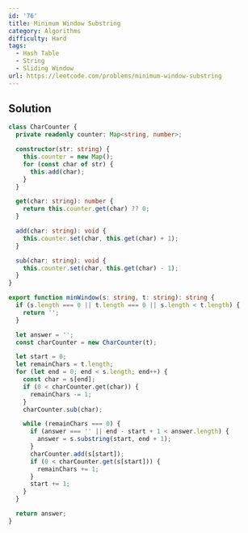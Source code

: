 ```yaml
---
id: '76'
title: Minimum Window Substring
category: Algorithms
difficulty: Hard
tags:
  - Hash Table
  - String
  - Sliding Window
url: https://leetcode.com/problems/minimum-window-substring
---
```


## Solution

```typescript showLineNumbers
class CharCounter {
  private readonly counter: Map<string, number>;

  constructor(str: string) {
    this.counter = new Map();
    for (const char of str) {
      this.add(char);
    }
  }

  get(char: string): number {
    return this.counter.get(char) ?? 0;
  }

  add(char: string): void {
    this.counter.set(char, this.get(char) + 1);
  }

  sub(char: string): void {
    this.counter.set(char, this.get(char) - 1);
  }
}

export function minWindow(s: string, t: string): string {
  if (s.length === 0 || t.length === 0 || s.length < t.length) {
    return '';
  }

  let answer = '';
  const charCounter = new CharCounter(t);

  let start = 0;
  let remainChars = t.length;
  for (let end = 0; end < s.length; end++) {
    const char = s[end];
    if (0 < charCounter.get(char)) {
      remainChars -= 1;
    }
    charCounter.sub(char);

    while (remainChars === 0) {
      if (answer === '' || end - start + 1 < answer.length) {
        answer = s.substring(start, end + 1);
      }
      charCounter.add(s[start]);
      if (0 < charCounter.get(s[start])) {
        remainChars += 1;
      }
      start += 1;
    }
  }

  return answer;
}
```
